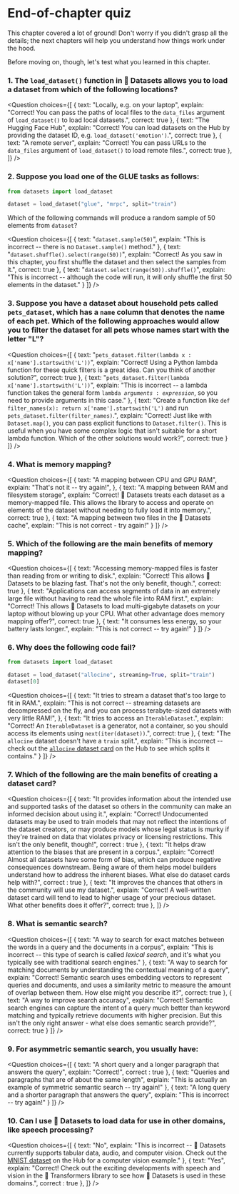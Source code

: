 <!-- DISABLE-FRONTMATTER-SECTIONS -->

# End-of-chapter quiz

<CourseFloatingBanner
    chapter={5}
    classNames="absolute z-10 right-0 top-0"
/>

This chapter covered a lot of ground! Don't worry if you didn't grasp all the details; the next chapters will help you understand how things work under the hood.

Before moving on, though, let's test what you learned in this chapter.

### 1. The `load_dataset()` function in 🤗 Datasets allows you to load a dataset from which of the following locations? 

<Question
	choices={[
		{
			text: "Locally, e.g. on your laptop",
			explain: "Correct! You can pass the paths of local files to the <code>data_files</code> argument of <code>load_dataset()</code> to load local datasets.",
			correct: true
		},
		{
			text: "The Hugging Face Hub",
			explain: "Correct! You can load datasets on the Hub by providing the dataset ID, e.g. <code>load_dataset('emotion')</code>.",
			correct: true
		},
		{
			text: "A remote server",
			explain: "Correct! You can pass URLs to the <code>data_files</code> argument of <code>load_dataset()</code> to load remote files.",
			correct: true
		},
	]}
/>

### 2. Suppose you load one of the GLUE tasks as follows:

```py
from datasets import load_dataset

dataset = load_dataset("glue", "mrpc", split="train")
```

Which of the following commands will produce a random sample of 50 elements from `dataset`?

<Question
	choices={[
		{
			text: "<code>dataset.sample(50)</code>",
			explain: "This is incorrect -- there is no <code>Dataset.sample()</code> method."
		},
		{
			text: "<code>dataset.shuffle().select(range(50))</code>",
			explain: "Correct! As you saw in this chapter, you first shuffle the dataset and then select the samples from it.",
			correct: true
		},
		{
			text: "<code>dataset.select(range(50)).shuffle()</code>",
			explain: "This is incorrect -- although the code will run, it will only shuffle the first 50 elements in the dataset."
		}
	]}
/>

### 3. Suppose you have a dataset about household pets called `pets_dataset`, which has a `name` column that denotes the name of each pet. Which of the following approaches would allow you to filter the dataset for all pets whose names start with the letter "L"?

<Question
	choices={[
		{
			text: "<code>pets_dataset.filter(lambda x : x['name'].startswith('L'))</code>",
			explain: "Correct! Using a Python lambda function for these quick filters is a great idea. Can you think of another solution?",
			correct: true
		},
		{
			text: "<code>pets_dataset.filter(lambda x['name'].startswith('L'))</code>",
			explain: "This is incorrect -- a lambda function takes the general form <code>lambda *arguments* : *expression*</code>, so you need to provide arguments in this case."
		},
		{
			text: "Create a function like <code>def filter_names(x): return x['name'].startswith('L')</code> and run <code>pets_dataset.filter(filter_names)</code>.",
			explain: "Correct! Just like with <code>Dataset.map()</code>, you can pass explicit functions to <code>Dataset.filter()</code>. This is useful when you have some complex logic that isn't suitable for a short lambda function. Which of the other solutions would work?",
			correct: true
		}
	]}
/>

### 4. What is memory mapping?

<Question
	choices={[
		{
			text: "A mapping between CPU and GPU RAM",
			explain: "That's not it -- try again!",
		},
		{
			text: "A mapping between RAM and filesystem storage",
			explain: "Correct! 🤗 Datasets treats each dataset as a memory-mapped file. This allows the library to access and operate on elements of the dataset without needing to fully load it into memory.",
			correct: true
		},
		{
			text: "A mapping between two files in the 🤗 Datasets cache",
			explain: "This is not correct - try again!"
		}
	]}
/>

### 5. Which of the following are the main benefits of memory mapping?

<Question
	choices={[
		{
			text: "Accessing memory-mapped files is faster than reading from or writing to disk.",
			explain: "Correct! This allows 🤗 Datasets to be blazing fast. That's not the only benefit, though.",
			correct: true
		},
		{
			text: "Applications can access segments of data in an extremely large file without having to read the whole file into RAM first.",
			explain: "Correct! This allows 🤗 Datasets to load multi-gigabyte datasets on your laptop without blowing up your CPU. What other advantage does memory mapping offer?",
			correct: true
		},
		{
			text: "It consumes less energy, so your battery lasts longer.",
			explain: "This is not correct -- try again!"
		}
	]}
/>

### 6. Why does the following code fail?

```py
from datasets import load_dataset

dataset = load_dataset("allocine", streaming=True, split="train")
dataset[0]
```

<Question
	choices={[
		{
			text: "It tries to stream a dataset that's too large to fit in RAM.",
			explain: "This is not correct -- streaming datasets are decompressed on the fly, and you can process terabyte-sized datasets with very little RAM!",
		},
		{
			text: "It tries to access an <code>IterableDataset</code>.",
			explain: "Correct! An <code>IterableDataset</code> is a generator, not a container, so you should access its elements using <code>next(iter(dataset))</code>.",
			correct: true
		},
		{
			text: "The <code>allocine</code> dataset doesn't have a <code>train</code> split.",
			explain: "This is incorrect -- check out the [<code>allocine</code> dataset card](https://huggingface.co/datasets/allocine) on the Hub to see which splits it contains."
		}
	]}
/>

### 7. Which of the following are the main benefits of creating a dataset card?

<Question
	choices={[
		{
			text: "It provides information about the intended use and supported tasks of the dataset so others in the community can make an informed decision about using it.",
			explain: "Correct! Undocumented datasets may be used to train models that may not reflect the intentions of the dataset creators, or may produce models whose legal status is murky if they're trained on data that violates privacy or licensing restrictions. This isn't the only benefit, though!",
			correct : true
		},
		{
			text: "It helps draw attention to the biases that are present in a corpus.",
			explain: "Correct! Almost all datasets have some form of bias, which can produce negative consequences downstream. Being aware of them helps model builders understand how to address the inherent biases. What else do dataset cards help with?",
			correct : true
		},
		{
			text: "It improves the chances that others in the community will use my dataset.",
			explain: "Correct! A well-written dataset card will tend to lead to higher usage of your precious dataset. What other benefits does it offer?",
			correct: true
		},
	]}
/>


### 8. What is semantic search?

<Question
	choices={[
		{
			text: "A way to search for exact matches between the words in a query and the documents in a corpus",
			explain: "This is incorrect -- this type of search is called *lexical search*, and it's what you typically see with traditional search engines."
		},
		{
			text: "A way to search for matching documents by understanding the contextual meaning of a query",
			explain: "Correct! Semantic search uses embedding vectors to represent queries and documents, and uses a similarity metric to measure the amount of overlap between them. How else might you describe it?",
			correct: true
		},
		{
			text: "A way to improve search accuracy",
			explain: "Correct! Semantic search engines can capture the intent of a query much better than keyword matching and typically retrieve documents with higher precision. But this isn't the only right answer - what else does semantic search provide?",
			correct: true
		}
	]}
/>

### 9. For asymmetric semantic search, you usually have:

<Question
	choices={[
		{
			text: "A short query and a longer paragraph that answers the query",
			explain: "Correct!",
			correct : true
		},
		{
			text: "Queries and paragraphs that are of about the same length",
			explain: "This is actually an example of symmetric semantic search -- try again!"
		},
		{
			text: "A long query and a shorter paragraph that answers the query",
			explain: "This is incorrect -- try again!"
		}
	]}
/>

### 10. Can I use 🤗 Datasets to load data for use in other domains, like speech processing?

<Question
	choices={[
		{
			text: "No",
			explain: "This is incorrect -- 🤗 Datasets currently supports tabular data, audio, and computer vision. Check out the <a  href='https://huggingface.co/datasets/mnist'>MNIST dataset</a> on the Hub for a computer vision example."
		},
		{
			text: "Yes",
			explain: "Correct! Check out the exciting developments with speech and vision in the 🤗 Transformers library to see how 🤗 Datasets is used in these domains.",
			correct : true
		},
	]}
/>
